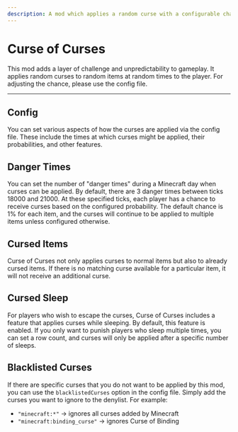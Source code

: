 ```yaml
---
description: A mod which applies a random curse with a configurable chance each night to a random enchantable item in players inventory.
---
```


# Curse of Curses


<ProjectHeader slug="curse-of-curses" mcVersion="1.16" />

This mod adds a layer of challenge and unpredictability to gameplay. It applies random curses to random
items at random times to the player. For adjusting the chance, please use the config file.

---

## Config
You can set various aspects of how the curses are applied via the config file. These include the times at which curses
might be applied, their probabilities, and other features.

## Danger Times
You can set the number of "danger times" during a Minecraft day when curses can be applied. By default, there are 3
danger times between ticks 18000 and 21000. At these specified ticks, each player has a chance to receive curses based
on the configured probability. The default chance is 1% for each item, and the curses will continue to be applied to
multiple items unless configured otherwise.

## Cursed Items
Curse of Curses not only applies curses to normal items but also to already cursed items. If there is no matching curse
available for a particular item, it will not receive an additional curse.

## Cursed Sleep
For players who wish to escape the curses, Curse of Curses includes a feature that applies curses while sleeping. By
default, this feature is enabled. If you only want to punish players who sleep multiple times, you can set a row count,
and curses will only be applied after a specific number of sleeps.

## Blacklisted Curses
If there are specific curses that you do not want to be applied by this mod, you can use the `blacklistedCurses` option
in the config file. Simply add the curses you want to ignore to the denylist. For example:

- `"minecraft:*"` -> ignores all curses added by Minecraft
- `"minecraft:binding_curse"` -> ignores Curse of Binding
